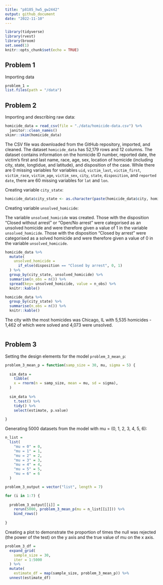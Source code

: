 ```yaml
---
title: "p8105_hw5_gw2442"
output: github_document
date: "2022-11-10"
---
```


```r
library(tidyverse)
library(rvest)
library(broom)
set.seed(1)
knitr::opts_chunk$set(echo = TRUE)
```

## Problem 1

Importing data 
```r
problem_1 = 
list.files(path = "/data")
```

## Problem 2

Importing and describing raw data: 

```r
homicide_data = read_csv(file = "./data/homicide-data.csv") %>%
  janitor::clean_names()
skimr::skim(homicide_data)
```
The CSV file was downloaded from the GitHub repository, imported, and cleaned. The dataset `homicide_data` has 52,179 rows and 12 columns. The dataset contains information on the homicide ID number, reported date, the victim's first and last name, race, age, sex, location of homicide (including city, state, longtidue, and latitude), and disposition of the case. While there are 0 missing variables for variables `uid`, `victim_last`, `victim_first`, `victim_race`, `victim_age`, `victim_sex`, `city`, `state`, `disposition`, and `reported date`, there are 60 missing variables for `lat` and `lon`. 


Creating variable `city_state`:

```r
homicide_data$city_state <- as.character(paste(homicide_data$city, homicide_data$state, sep = "_"))
```

Creating variable `unsolved_homicide`: 

The variable `unsolved_homicide` was created. Those with the disposition "Closed without arrest" or "Open/No arrest" were categorised as an unsolved homicide and were therefore given a value of 1 in the variable `unsolved_homicide`. Those with the disposition "Closed by arrest" were categorised as a solved homicide and were therefore given a value of 0 in the variable `unsolved_homicide`. 

```r
homicide_data %>%
  mutate(
    unsolved_homicide = 
      if_else(disposition == "Closed by arrest", 0, 1)
  ) %>%
  group_by(city_state, unsolved_homicide) %>%
  summarise(n_obs = n()) %>%
  spread(key= unsolved_homicide, value = n_obs) %>%
  knitr::kable()

homicide_data %>%
  group_by(city_state) %>%
  summarise(n_obs = n()) %>%
  knitr::kable()
```

The city with the most homicides was Chicago, IL with 5,535 homicides - 1,462 of which were solved and 4,073 were unsolved. 

```r

```



## Problem 3

Setting the design elements for the model `problem_3_mean_p`: 
```r
problem_3_mean_p = function(samp_size = 30, mu, sigma = 5) {
  
  sim_data = 
    tibble(
    x = rnorm(n = samp_size, mean = mu, sd = sigma),
  )
  
  sim_data %>% 
    t.test() %>%
    tidy() %>%
    select(estimate, p.value)
    
}
```

Generating 5000 datasets from the model with mu = (0, 1, 2, 3, 4, 5, 6):
```r
n_list = 
  list(
    "mu = 0" = 0,
    "mu = 1" = 1,
    "mu = 2" = 2,
    "mu = 3" = 3,
    "mu = 4" = 4,
    "mu = 5" = 5,
    "mu = 6" = 6
  )

problem_3_output = vector("list", length = 7)

for (i in 1:7) {
  
  problem_3_output[[i]] = 
    rerun(5000, problem_3_mean_p(mu = n_list[[i]])) %>%
    bind_rows()
  
}
```

Creating a plot to demonstrate the proportion of times the null was rejected (the power of the test) on the y axis and the true value of mu on the x axis. 
```r
problem_3_df = 
  expand_grid(
    sample_size = 30,
    iter = 1:5000
  ) %>%
  mutate(
    estimate_df = map(sample_size, problem_3_mean_p)) %>%
  unnest(estimate_df)


```

